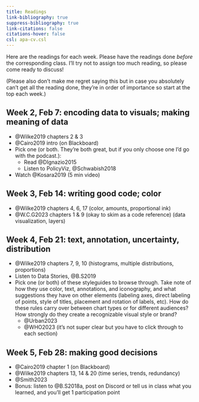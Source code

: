 ```yaml
---
title: Readings
link-bibliography: true
suppress-bibliography: true
link-citations: false
citations-hover: false
csl: apa-cv.csl
---
```


Here are the readings for each week. Please have the readings done _before_ the corresponding class. I'll try not to assign too much reading, so please come ready to discuss! 

(Please also don't make me regret saying this but in case you absolutely can't get all the reading done, they're in order of importance so start at the top each week.)


## Week 2, Feb 7: encoding data to visuals; making meaning of data

* @Wilke2019 chapters 2 & 3
* @Cairo2019 intro (on Blackboard)
* Pick one (or both. They're both great, but if you only choose one I'd go with the podcast.):
  * Read @DIgnazio2015
  * Listen to PolicyViz, @Schwabish2018
* Watch @Kosara2019 (5 min video)

## Week 3, Feb 14: writing good code; color

* @Wilke2019 chapters 4, 6, 17 (color, amounts, proportional ink)
* @W.C.G2023 chapters 1 & 9 (okay to skim as a code reference) (data visualization, layers)

## Week 4, Feb 21: text, annotation, uncertainty, distribution

* @Wilke2019 chapters 7, 9, 10 (histograms, multiple distributions, proportions)
* Listen to Data Stories, @B.S2019
* Pick one (or both) of these styleguides to browse through. Take note of how they use color, text, annotations, and iconography, and what suggestions they have on other elements (labeling axes, direct labeling of points, style of titles, placement and rotation of labels, etc). How do these rules carry over between chart types or for different audiences? How strongly do they create a recognizable visual style or brand?
  * @Urban2023
  * @WHO2023 (it's not super clear but you have to click through to each section)

## Week 5, Feb 28: making good decisions

* @Cairo2019 chapter 1 (on Blackboard)
* @Wilke2019 chapters 13, 14 & 20 (time series, trends, redundancy)
* @Smith2023
* Bonus: listen to @B.S2018a, post on Discord or tell us in class what you learned, and you'll get 1 participation point

